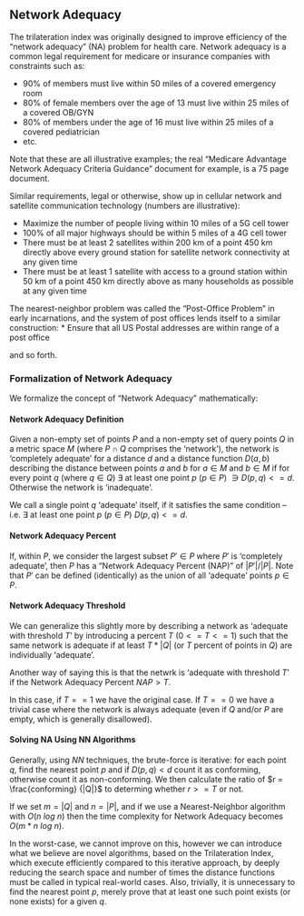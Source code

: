 ## Network Adequacy

The trilateration index was originally designed to improve efficiency of the "network adequacy" (NA) problem for health care.  Network adequacy is a common legal requirement for medicare or insurance companies with constraints such as:

* 90% of members must live within 50 miles of a covered emergency room
* 80% of female members over the age of 13 must live within 25 miles of a covered OB/GYN
* 80% of members under the age of 16 must live within 25 miles of a covered pediatrician
* etc.

Note that these are all illustrative examples; the real "Medicare Advantage Network Adequacy Criteria Guidance" document for example, is a 75 page document.

Similar requirements, legal or otherwise, show up in cellular network and satellite communication technology (numbers are illustrative):

* Maximize the number of people living within 10 miles of a 5G cell tower
* 100% of all major highways should be within 5 miles of a 4G cell tower
* There must be at least 2 satellites within 200 km of a point 450 km directly above every ground station for satellite network connectivity at any given time
* There must be at least 1 satellite with access to a ground station within 50 km of a point 450 km directly above as many households as possible at any given time

The nearest-neighbor problem was called the "Post-Office Problem" in early incarnations, and the system of post offices lends itself to a similar construction:
* Ensure that all US Postal addresses are within range of a post office 

and so forth.


### Formalization of Network Adequacy

We formalize the concept of "Network Adequacy" mathematically:

#### Network Adequacy Definition

Given a non-empty set of points $P$ and a non-empty set of query points $Q$ in a metric space $M$ (where $P \cap Q$ comprises the 'network'), the network is 'completely adequate' for a distance $d$ and a distance function $D(a, b)$ describing the distance between points $a$ and $b$ for $a \in M$ and $b \in M$ if for every point $q$ (where $q \in Q$) $\exists$ at least one point $p$ ($p \in P$) $\ni D(p, q) <= d$.  Otherwise the network is 'inadequate'.

We call a single point $q$ 'adequate' itself, if it satisfies the same condition -- i.e. $\exists$ at least one point $p$ ($p \in P$) $D(p, q) <= d$.


#### Network Adequacy Percent

If, within $P$, we consider the largest subset $P' \in P$ where $P'$ is 'completely adequate',  then $P$ has a "Network Adequacy Percent (NAP)" of $|P'|/|P|$.  Note that $P'$ can be defined (identically) as the union of all 'adequate' points $p \in P$.

#### Network Adequacy Threshold
We can generalize this slightly more by describing a network as 'adequate with threshold $T$' by introducing a percent $T$ ($0<=T<=1$) such that the same network is adequate if at least $T*|Q|$ (or $T$ percent of points in $Q$) are individually 'adequate'.

Another way of saying this is that the netwrk is 'adequate with threshold $T$' if the Network Adequacy Percent ${NAP} > T$.

In this case, if $T == 1$ we have the original case.  If $T == 0$ we have a trivial case where the network is always adequate (even if $Q$ and/or $P$ are empty, which is generally disallowed).


#### Solving NA Using NN Algorithms

Generally, using $NN$ techniques, the brute-force is iterative: for each point $q$, find the nearest point $p$ and if $D(p, q) < d$ count it as conforming, otherwise count it as non-conforming. We then calculate the ratio of $r = \frac{conforming} {|Q|}$ to determing whether $r >= T$ or not.

If we set $m = |Q|$ and $n = |P|$, and if we use a Nearest-Neighbor algorithm with $O(n\ log\ n)$ then the time complexity for Network Adequacy becomes $O(m*n\ log\ n)$.

In the worst-case, we cannot improve on this, however we can introduce what we believe are novel algorithms, based on the Trilateration Index, which execute efficiently compared to this iterative approach, by deeply reducing the search space and number of times the distance functions must be called in typical real-world cases.  Also, trivially, it is unnecessary to find the nearest point $p$, merely prove that at least one such point exists (or none exists) for a given $q$.
